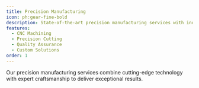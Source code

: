 ```yaml
---
title: Precision Manufacturing
icon: ph:gear-fine-bold
description: State-of-the-art precision manufacturing services with industry-leading quality control
features:
  - CNC Machining
  - Precision Cutting
  - Quality Assurance
  - Custom Solutions
order: 1
---
```


Our precision manufacturing services combine cutting-edge technology with expert craftsmanship to deliver exceptional results. 